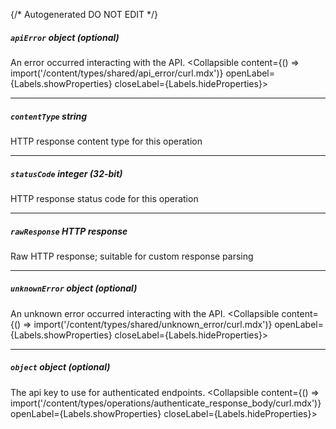 {/* Autogenerated DO NOT EDIT  */}

##### `apiError` _object (optional)_
An error occurred interacting with the API.
<Collapsible content={() => import('/content/types/shared/api_error/curl.mdx')} openLabel={Labels.showProperties} closeLabel={Labels.hideProperties}>
</Collapsible>

---
##### `contentType` _string_
HTTP response content type for this operation

---
##### `statusCode` _integer (32-bit)_
HTTP response status code for this operation

---
##### `rawResponse` _HTTP response_
Raw HTTP response; suitable for custom response parsing

---
##### `unknownError` _object (optional)_
An unknown error occurred interacting with the API.
<Collapsible content={() => import('/content/types/shared/unknown_error/curl.mdx')} openLabel={Labels.showProperties} closeLabel={Labels.hideProperties}>
</Collapsible>

---
##### `object` _object (optional)_
The api key to use for authenticated endpoints.
<Collapsible content={() => import('/content/types/operations/authenticate_response_body/curl.mdx')} openLabel={Labels.showProperties} closeLabel={Labels.hideProperties}>
</Collapsible>


